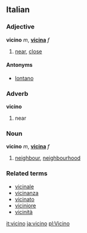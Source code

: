 ==Italian==
===Adjective===
'''vicino''' ''m'', '''[[vicina]]''' ''f''

# [[near]], [[close]]

====Antonyms====
*[[lontano]]

===Adverb===
'''vicino'''

# near

===Noun===
'''vicino''' ''m'', '''[[vicina]]''' ''f''

# [[neighbour]], [[neighbourhood]]

===Related terms===
*[[vicinale]]
*[[vicinanza]]
*[[vicinato]]
*[[viciniore]]
*[[vicinità]]

[[it:vicino]]
[[ja:vicino]]
[[pl:Vicino]]